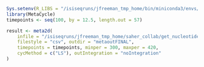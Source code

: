 ```r
Sys.setenv(R_LIBS = "/isiseqruns/jfreeman_tmp_home/bin/miniconda3/envs/metacycle/lib/R/library")
library(MetaCycle)
timepoints <- seq(100, by = 12.5, length.out = 57)
```

```r
result <- meta2d(
    infile = "/isiseqruns/jfreeman_tmp_home/saher_collab/get_nucleotide_seq/Sub743_detrended_10_9_transposed_100_800_56samples (1).csv",
    filestyle = "csv", outdir = "metaoutFINAL",
    timepoints = timepoints, minper = 300, maxper = 420,
    cycMethod = c("LS"), outIntegration = "noIntegration"
)
```